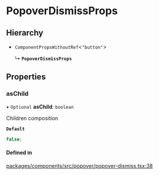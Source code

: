 # PopoverDismissProps

## Hierarchy

- `ComponentPropsWithoutRef`\<`"button"`\>

  ↳ **`PopoverDismissProps`**

## Properties

### asChild

• `Optional` **asChild**: `boolean`

Children composition

**`Default`**

```ts
false;
```

#### Defined in

[packages/components/src/popover/popover-dismiss.tsx:38](https://github.com/vtex/shoreline/blob/6674ddada/packages/components/src/popover/popover-dismiss.tsx#L38)
